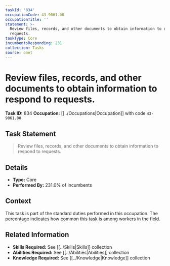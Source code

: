 ```yaml
---
taskId: '834'
occupationCode: 43-9061.00
occupationTitle: ''
statement: >-
  Review files, records, and other documents to obtain information to respond to
  requests.
taskType: Core
incumbentsResponding: 231
collection: Tasks
source: onet
---
```

# Review files, records, and other documents to obtain information to respond to requests.

**Task ID:** 834
**Occupation:** [[../Occupations|Occupation]] with code `43-9061.00`

## Task Statement

> Review files, records, and other documents to obtain information to respond to requests.

## Details

- **Type:** Core
- **Performed By:** 231.0% of incumbents

## Context

This task is part of the standard duties performed in this occupation. The percentage indicates how common this task is among workers in the field.

## Related Information

- **Skills Required:** See [[../Skills|Skills]] collection
- **Abilities Required:** See [[../Abilities|Abilities]] collection
- **Knowledge Required:** See [[../Knowledge|Knowledge]] collection
